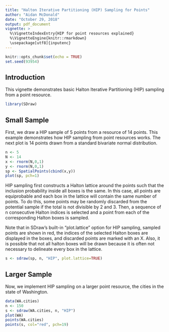 ```yaml
---
title: "Halton Iterative Partitioning (HIP) Sampling for Points"
author: "Aidan McDonald"
date: "October 29, 2018"
output: pdf_document
vignette: >
  %\VignetteIndexEntry{HIP for point resources explained}
  %\VignetteEngine{knitr::rmarkdown}
  \usepackage[utf8]{inputenc}
---
```


```r
knitr::opts_chunk$set(echo = TRUE)
set.seed(93954)
```

## Introduction

This vignette demonstrates basic Halton Iterative Partitioning (HIP) sampling from a point resource.

```r
library(SDraw)
```

## Small Sample

First, we draw a HIP sample of 5 points from a resource of 14 points. 
This example demonstrates how HIP sampling from point resources works. The 
next plot is 14 points drawn from a standard bivariate normal distribution.

```r
n <- 5
N <- 14
x <- rnorm(N,0,1)
y <- rnorm(N,0,1)
sp <- SpatialPoints(cbind(x,y))
plot(sp, pch=1)
```

HIP sampling first constructs a Halton lattice around the points such that the inclusion probability inside all boxes is the same. In this case, all points are equiprobable and each box in the lattice will contain the same number of points. To do this, some points may be randomly discarded from the potential sample if the total is not divisible by 2 and 3. Then, a sequence of n consecutive Halton indices is selected and a point from each of the corresponding Halton boxes is sampled. 

Note that in SDraw's built-in "plot.lattice" option for HIP sampling, sampled points are shown in red, the indices of the selected Halton boxes are displayed in the boxes, and discarded points are marked with an X. Also, it is possible that not all halton boxes will be drawn because it is often not necessary to delineate every box in the lattice. 


```r
s <- sdraw(sp, n, "HIP", plot.lattice=TRUE)
```

## Larger Sample
Now, we implement HIP sampling on a larger point resource, the cities in the state of Washington.
```r
data(WA.cities)
n <- 150
s <- sdraw(WA.cities, n, "HIP")
plot(WA)
points(WA.cities)
points(s, col="red", pch=19)
```
